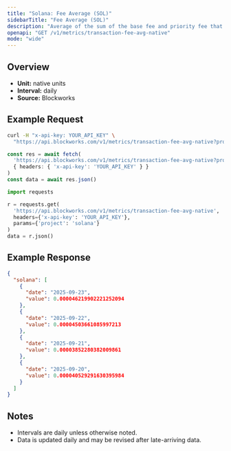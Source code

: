 ```yaml
---
title: "Solana: Fee Average (SOL)"
sidebarTitle: "Fee Average (SOL)"
description: "Average of the sum of the base fee and priority fee that day in native chain token"
openapi: "GET /v1/metrics/transaction-fee-avg-native"
mode: "wide"
---
```


## Overview

- **Unit:** native units
- **Interval:** daily
- **Source:** Blockworks

## Example Request

<CodeGroup>

```bash cURL
curl -H "x-api-key: YOUR_API_KEY" \
  "https://api.blockworks.com/v1/metrics/transaction-fee-avg-native?project=solana"
```

```typescript TypeScript
const res = await fetch(
  'https://api.blockworks.com/v1/metrics/transaction-fee-avg-native?project=solana',
  { headers: { 'x-api-key': 'YOUR_API_KEY' } }
)
const data = await res.json()
```

```python Python
import requests

r = requests.get(
  'https://api.blockworks.com/v1/metrics/transaction-fee-avg-native',
  headers={'x-api-key': 'YOUR_API_KEY'},
  params={'project': 'solana'}
)
data = r.json()
```

</CodeGroup>

## Example Response

```json
{
  "solana": [
    {
      "date": "2025-09-23",
      "value": 0.000046219902221252094
    },
    {
      "date": "2025-09-22",
      "value": 0.00004503661085997213
    },
    {
      "date": "2025-09-21",
      "value": 0.00003852280382009861
    },
    {
      "date": "2025-09-20",
      "value": 0.000040529291630395984
    }
  ]
}
```

## Notes
- Intervals are daily unless otherwise noted.
- Data is updated daily and may be revised after late-arriving data.